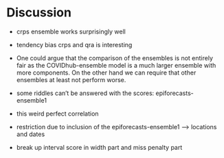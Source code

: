 # Discussion


- crps ensemble works surprisingly well
- tendency bias crps and qra is interesting
- One could argue that the comparison of the ensembles is not entirely fair as the COVIDhub-ensemble model is a much larger ensemble with more components. On the other hand we can require that other ensembles at least not perform worse. 

- some riddles can't be answered with the scores: epiforecasts-ensemble1
- this weird perfect correlation

- restriction due to inclusion of the epiforecasts-ensemble1 --> locations and dates
- break up interval score in width part and miss penalty part


